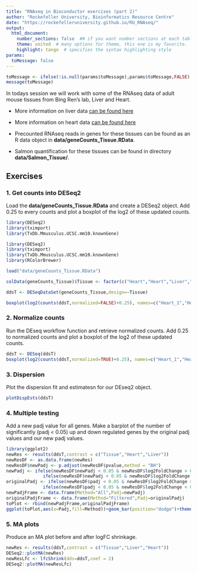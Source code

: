 ```yaml
---
title: "RNAseq in Bioconductor exercises (part 2)"
author: "Rockefeller University, Bioinformatics Resource Centre"
date: "https://rockefelleruniversity.github.io/RU_RNAseq/"
output: 
  html_document:
    number_sections: false  ## if you want number sections at each table header
    theme: united  # many options for theme, this one is my favorite.
    highlight: tango  # specifies the syntax highlighting style
params:
  toMessage: false    
---
```



```r
toMessage <- ifelse(!is.null(params$toMessage),params$toMessage,FALSE)
message(toMessage)
```

In todays session we will work with some of the RNAseq data of adult mouse tissues from Bing Ren's lab, Liver and Heart. 

- More information on liver data [can be found here ](https://www.encodeproject.org/experiments/ENCSR000CHB/)
- More information on heart data [can be found here ](https://www.encodeproject.org/experiments/ENCSR000CGZ/)

- Precounted RNAseq reads in genes for these tissues can be found as an R data object in **data/geneCounts_Tissue.RData**.

- Salmon quantification for these tissues can be found in directory **data/Salmon_Tissue/**.

## Exercises

### 1. Get counts into DESeq2

Load the **data/geneCounts_Tissue.RData** and create a DESeq2 object. Add 0.25 to every counts and plot a boxplot of the log2 of these updated counts.

```r
library(DESeq2)
library(tximport)
library(TxDb.Mmusculus.UCSC.mm10.knownGene)
```

```r
library(DESeq2)
library(tximport)
library(TxDb.Mmusculus.UCSC.mm10.knownGene)
library(RColorBrewer)

load("data/geneCounts_Tissue.RData")

colData(geneCounts_Tissue)$Tissue <- factor(c("Heart","Heart","Liver","Liver"))

ddsT <- DESeqDataSet(geneCounts_Tissue,design=~Tissue)

boxplot(log2(counts(ddsT,normalized=FALSE)+0.25), names=c("Heart_1","Heart_2","Liver_1","Liver_2"), col=brewer.pal(4, "Paired"))
```

### 2. Normalize counts
Run the DEseq workflow function and retrieve normalized counts. Add 0.25 to normalized counts and plot a boxplot of the log2 of these updated counts.


```r
ddsT <- DESeq(ddsT)
boxplot(log2(counts(ddsT,normalized=TRUE)+0.25), names=c("Heart_1","Heart_2","Liver_1","Liver_2"), col=brewer.pal(4, "Paired"))
```

### 3. Dispersion
Plot the dispersion fit and estimatesn for our DEseq2 object.

```r
plotDispEsts(ddsT)
```

### 4. Multiple testing
Add a new padj value for all genes. Make a barplot of the number of significantly (padj < 0.05) up and down regulated genes by the original padj values and our new padj values.

```r
library(ggplot2)
newRes <- results(ddsT,contrast = c("Tissue","Heart","Liver"))
newResDF <- as.data.frame(newRes)
newResDF$newPadj <- p.adjust(newResDF$pvalue,method = "BH")
newPadj <- ifelse(newResDF$newPadj < 0.05 & newResDF$log2FoldChange > 0,"HeartUp",
              ifelse(newResDF$newPadj < 0.05 & newResDF$log2FoldChange < 0,"HeartDown","NoChange"))
originalPadj <- ifelse(newResDF$padj < 0.05 & newResDF$log2FoldChange > 0,"HeartUp",
              ifelse(newResDF$padj < 0.05 & newResDF$log2FoldChange < 0,"HeartDown","NoChange"))
newPadjFrame <- data.frame(Method="All",Padj=newPadj)
originalPadjFrame <- data.frame(Method="Filtered",Padj=originalPadj)
toPlot <- rbind(newPadjFrame,originalPadjFrame)
ggplot(toPlot,aes(x=Padj,fill=Method))+geom_bar(position="dodge")+theme_bw()
```

### 5. MA plots
Produce an MA plot before and after logFC shrinkage.

```r
newRes <- results(ddsT,contrast = c("Tissue","Liver","Heart"))
DESeq2::plotMA(newRes)
newResLfc <- lfcShrink(dds=ddsT,coef = 2)
DESeq2::plotMA(newResLfc)
```



